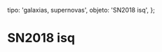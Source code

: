 
  tipo: 'galaxias, supernovas',
  objeto: 'SN2018 isq',
};

# SN2018 isq

<Imagen
  src="registro/sn2018-isq_20181203_2018isq_20181203_gjcb.jpg"
  fecha="20181203"
/>